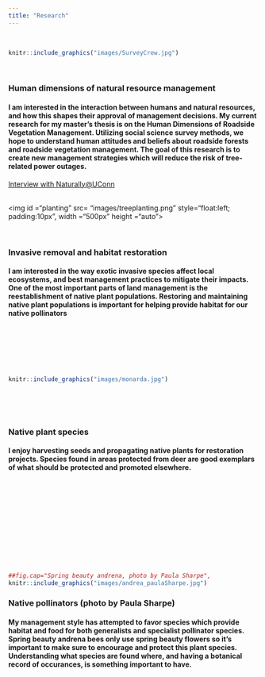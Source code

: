 ```yaml
---
title: "Research"
---
```

<br>
```r
knitr::include_graphics("images/SurveyCrew.jpg")
```
<br>

### Human dimensions of natural resource management
#### I am interested in the interaction between humans and natural resources, and how this shapes their approval of management decisions. My current research for my master's thesis is on the Human Dimensions of Roadside Vegetation Management. Utilizing social science survey methods, we hope to understand human attitudes and beliefs about roadside forests and roadside vegetation management. The goal of this research is to create new management strategies which will reduce the risk of tree-related power outages.

[Interview with Naturally@UConn](https://naturally.uconn.edu/2019/06/26/meet-graduate-student-steven-difalco/#)

<br>
<img id ="planting" src= "images/treeplanting.png" style="float:left; padding:10px", width ="500px" height ="auto">

<br>

### Invasive removal and habitat restoration
#### I am interested in the way exotic invasive species affect local ecosystems, and best management practices to mitigate their impacts. One of the most important parts of land management is the reestablishment of native plant populations. Restoring and maintaining native plant populations is important for helping provide habitat for our native pollinators

<br><br><br><br><br>
```r
knitr::include_graphics("images/monarda.jpg")
```
<br><br><br>

### Native plant species
#### I enjoy harvesting seeds and propagating native plants for restoration projects. Species found in areas protected from deer are good exemplars of what should be protected and promoted elsewhere.

<br><br><br><br><br><br><br><br><br><br>
```r
##fig.cap="Spring beauty andrena, photo by Paula Sharpe",
knitr::include_graphics("images/andrea_paulaSharpe.jpg")

```

### Native pollinators (photo by Paula Sharpe)
#### My management style has attempted to favor species which provide habitat and food for both generalists and specialist pollinator species. Spring beauty andrena bees only use spring beauty flowers so it's important to make sure to encourage and protect this plant species. Understanding what species are found where, and having a botanical record of occurances, is something important to have.
